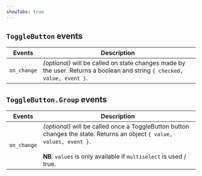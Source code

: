 ```yaml
---
showTabs: true
---
```


## `ToggleButton` events

| Events      | Description                                                                                                              |
| ----------- | ------------------------------------------------------------------------------------------------------------------------ |
| `on_change` | _(optional)_ will be called on state changes made by the user. Returns a boolean and string `{ checked, value, event }`. |

## `ToggleButton.Group` events

| Events      | Description                                                                                                                                                                                              |
| ----------- | -------------------------------------------------------------------------------------------------------------------------------------------------------------------------------------------------------- |
| `on_change` | _(optional)_ will be called once a ToggleButton button changes the state. Returns an object `{ value, values, event }`. <br /><br /> **NB**: `values` is only available if `multiselect` is used / true. |
